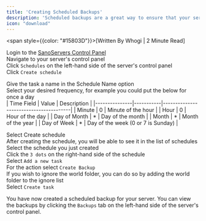 ```yaml
---
title: 'Creating Scheduled Backups'
description: 'Scheduled backups are a great way to ensure that your server data is safe and secure. In this guide, we will show you how to create scheduled backups for your server.'
icon: "download"
---
```

<span style={{color: "#15803D"}}>[Written By Whogi | 2 Minute Read]</span>

Login to the [SanoServers Control Panel](https://panel.sanoservers.com/)<br/>
Navigate to your server's control panel<br/>
Click ``Schedules`` on the left-hand side of the server's control panel<br/>
Click ``Create schedule``<br/>

Give the task a name in the Schedule Name option<br/>
Select your desired frequency, for example you could put the below for once a day<br/>
| Time Field    | Value     | Description                            |
|---------------|-----------|----------------------------------------|
| Minute        | 0      | Minute of the hour                    |
| Hour          | 0      | Hour of the day                       |
| Day of Month  | *      | Day of the month                       |
| Month         | *      | Month of the year                      |
| Day of Week   | *      | Day of the week (0 or 7 is Sunday)     |

Select Create schedule<br/>
After creating the schedule, you will be able to see it in the list of schedules<br/>
Select the schedule you just created<br/>
Click the ``3 dots`` on the right-hand side of the schedule<br/>
Select ``Add a new task``<br/>
For the action select ``Create Backup``<br/>
If you wish to ignore the world folder, you can do so by adding the world folder to the ignore list<br/>
Select ``Create task``<br/>

You have now created a scheduled backup for your server. You can view the backups by clicking the ``Backups`` tab on the left-hand side of the server's control panel.